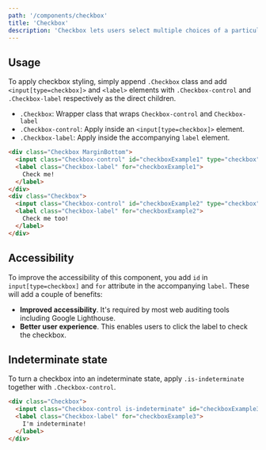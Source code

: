 ```yaml
---
path: '/components/checkbox'
title: 'Checkbox'
description: 'Checkbox lets users select multiple choices of a particular subject.'
---
```


## Usage

To apply checkbox styling, simply append `.Checkbox` class and add `<input[type=checkbox]>` and
`<label>` elements with `.Checkbox-control` and `.Checkbox-label` respectively as the direct
children.

- `.Checkbox`: Wrapper class that wraps `Checkbox-control` and `Checkbox-label`
- `.Checkbox-control`: Apply inside an `<input[type=checkbox]>` element.
- `.Checkbox-label`: Apply inside the accompanying `label` element.

```html preview=true fullWidth=true
<div class="Checkbox MarginBottom">
  <input class="Checkbox-control" id="checkboxExample1" type="checkbox" />
  <label class="Checkbox-label" for="checkboxExample1">
    Check me!
  </label>
</div>
<div class="Checkbox">
  <input class="Checkbox-control" id="checkboxExample2" type="checkbox" />
  <label class="Checkbox-label" for="checkboxExample2">
    Check me too!
  </label>
</div>
```

## Accessibility

To improve the accessibility of this component, you add `id` in `input[type=checkbox]` and `for`
attribute in the accompanying `label`. These will add a couple of benefits:

- **Improved accessibility**. It's required by most web auditing tools including Google Lighthouse.
- **Better user experience**. This enables users to click the label to check the checkbox.

## Indeterminate state

To turn a checkbox into an indeterminate state, apply `.is-indeterminate` together with
`.Checkbox-control`.

```html preview=true fullWidth=true
<div class="Checkbox">
  <input class="Checkbox-control is-indeterminate" id="checkboxExample3" type="checkbox" />
  <label class="Checkbox-label" for="checkboxExample3">
    I'm indeterminate!
  </label>
</div>
```
